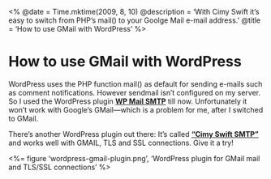 <%
  @date = Time.mktime(2009, 8, 10)
  @description = 'With Cimy Swift it’s easy to switch from PHP’s mail() to your Goolge Mail e-mail address.'
  @title = 'How to use GMail with WordPress'
%>

How to use GMail with WordPress
===============================

WordPress uses the PHP function mail() as default for sending e-mails such as comment notifications. However sendmail isn’t configured on my server. So I used the WordPress plugin **[WP Mail SMTP](http://www.callum-macdonald.com/code/wp-mail-smtp/)** till now. Unfortunately it won’t work with Google’s GMail—which is a problem for me, after I switched to GMail.

There’s another WordPress plugin out there: It’s called **[“Cimy Swift SMTP”](http://www.marcocimmino.net/cimy-wordpress-plugins/cimy-swift-smtp/)** and works well with GMAIL, TLS and SSL connections. Give it a try!

<%= figure 'wordpress-gmail-plugin.png', 'WordPress plugin for GMail mail and TLS/SSL connections' %>